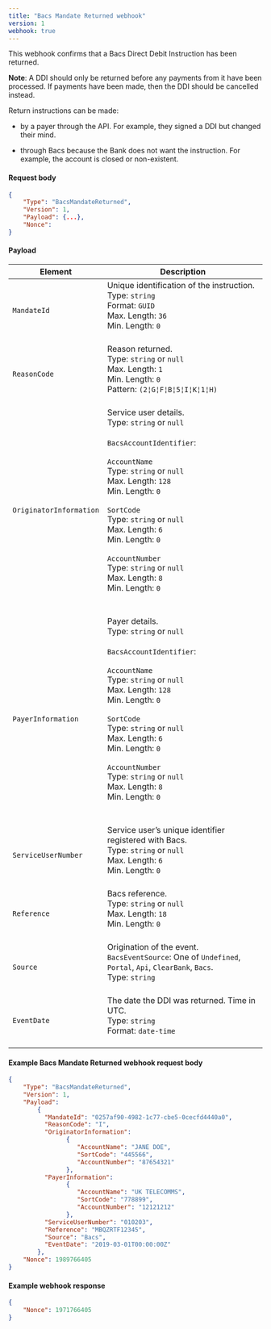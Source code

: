 ```yaml
---
title: "Bacs Mandate Returned webhook"
version: 1
webhook: true
---
```


This webhook confirms that a Bacs Direct Debit Instruction has been returned.

**Note**: A DDI should only be returned before any payments from it have been processed. If payments have been made, then the DDI should be cancelled instead.

Return instructions can be made:

-   by a payer through the API. For example, they signed a DDI but
    changed their mind.

-   through Bacs because the Bank does not want the instruction. For
    example, the account is closed or non-existent.


#### Request body

```json
{
    "Type": "BacsMandateReturned",
    "Version": 1,
    "Payload": {...},
    "Nonce":
}
```

#### Payload
| Element                 | Description                                                                                                                                                                                                                                                                                                                                                                                                                                                                                                                                                                                                                                                                                                                                                                                                                             |
|-------------------------|-----------------------------------------------------------------------------------------------------------------------------------------------------------------------------------------------------------------------------------------------------------------------------------------------------------------------------------------------------------------------------------------------------------------------------------------------------------------------------------------------------------------------------------------------------------------------------------------------------------------------------------------------------------------------------------------------------------------------------------------------------------------------------------------------------------------------------------------|
| `MandateId`             |Unique identification of the instruction.<br />Type: `string`<br />Format: `GUID`<br/>Max. Length: `36`<br/>Min. Length: `0`<br/>  <br />                                                                                                                                                                                                                                                                                                                                                                                                                                                                
| `ReasonCode`            |Reason returned.<br/>Type: `string` or `null`<br/>Max. Length: `1`<br/>Min. Length: `0`<br />        Pattern: `(2¦G¦F¦B¦5¦I¦K¦1¦H)`<br /> <br />                                                                                                                                                                                                                                                                                                                                                                                                                                                               
| `OriginatorInformation` |Service user details.<br />Type: `string` or `null`<br/><br />`BacsAccountIdentifier`:<br /><br />`AccountName`<br />        Type: `string` or `null`<br />        Max. Length: `128`<br />        Min. Length: `0`<br /><br />`SortCode`<br />        Type: `string` or `null`<br />        Max. Length: `6`<br />        Min. Length: `0`<br /> <br /> `AccountNumber`<br />        Type: `string` or `null`<br />        Max. Length: `8`<br />        Min. Length: `0`<br />        <br /><br />                                                                                                                                                                                                                                                                                                                                                                                                                                                                 
| `PayerInformation`      |Payer details.<br />Type: `string` or `null`<br/><br />`BacsAccountIdentifier`:<br /><br />`AccountName`<br />        Type: `string` or `null`<br />        Max. Length: `128`<br />        Min. Length: `0`<br /><br />`SortCode`<br />        Type: `string` or `null`<br />        Max. Length: `6`<br />        Min. Length: `0`<br /> <br /> `AccountNumber`<br />        Type: `string` or `null`<br />        Max. Length: `8`<br />        Min. Length: `0`<br />        <br /><br />                                                                                                                                                                                                                                                                                                                                                                                                                                                                 
| `ServiceUserNumber`     |Service user’s unique identifier registered with Bacs.<br /> Type: `string` or `null`<br />  Max. Length: `6`<br />    Min. Length: `0` <br /> <br />                                                                                                                                                                                                                                                                                                                                                                                                                                                           
| `Reference`             |Bacs reference. <br />Type: `string` or `null`<br/>Max. Length: `18`	<br/>Min. Length: `0`<br/><br /> | 
| `Source`                |Origination of the event.<br />`BacsEventSource`: One of `Undefined`, `Portal`, `Api`, `ClearBank`, `Bacs`. <br /> Type: `string` <br /><br />                                                                                                                                                                                                                                                                                                                                                                                                                                                                                                           
| `EventDate`             |The date the DDI was returned. Time in UTC.<br/>Type: `string` <br/>Format: `date-time`<br/><br />                                                                                                                                                                                                                                                                                                                                                                                                                                                              
 
#### Example Bacs Mandate Returned webhook request body

```json
{
	"Type": "BacsMandateReturned",
	"Version": 1,
	"Payload":
		{
          "MandateId": "0257af90-4982-1c77-cbe5-0cecfd4440a0",
          "ReasonCode": "I",
          "OriginatorInformation":
                {
                   "AccountName": "JANE DOE",
                   "SortCode": "445566",
                   "AccountNumber": "87654321"
                },
          "PayerInformation":
                {
                   "AccountName": "UK TELECOMMS",
                   "SortCode": "778899",
                   "AccountNumber": "12121212"
                },
          "ServiceUserNumber": "010203",
          "Reference": "MBQZRTF12345",
          "Source": "Bacs",
          "EventDate": "2019-03-01T00:00:00Z"
		},
	"Nonce": 1989766405
}
```
#### Example webhook response

```json
{
    "Nonce": 1971766405
}
```
